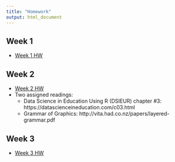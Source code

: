 ```yaml
---
title: "Homework"
output: html_document
---
```


## Week 1

- [Week 1 HW](https://github.com/making-data-science-count/s21-intro-to-data-sci-methods-in-ed/blob/main/homework/homework-week-1.Rmd)

## Week 2

- [Week 2 HW](https://github.com/making-data-science-count/s21-intro-to-data-sci-methods-in-ed/blob/main/homework/homework-week-2.Rmd)
- Two assigned readings:
  - Data Science in Education Using R (DSIEUR) chapter #3: https://datascienceineducation.com/c03.html    
  - Grammar of Graphics: http://vita.had.co.nz/papers/layered-grammar.pdf
  
## Week 3

- [Week 3 HW](https://github.com/making-data-science-count/s21-intro-to-data-sci-methods-in-ed/blob/main/homework/homework-week-3.Rmd)